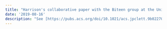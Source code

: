 ```yaml
---
title: "Harrison's collaborative paper with the Biteen group at the University of Michigan on the plasmon-induced rotation of single molecule fluorescence polarization is accepted for publication in JPC Letters!"
date: '2019-08-16'
description: "See [https://pubs.acs.org/doi/10.1021/acs.jpclett.9b02270](https://pubs.acs.org/doi/10.1021/acs.jpclett.9b02270)"
---
```


